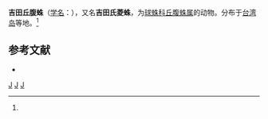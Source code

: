 {{Speciesbox
| taxon = Episinus yoshidai
| binomial_authority = (Okuma, 1994)<ref name='id13059'>{{cite web| url =http://www.bioinfo.cn/db05/BjdwSpecies.php?action=view&id=13059| title =吉田丘腹蛛| work =《中国动物物种编目数据库》| publisher =中国科学院微生物研究所| author =中国科学院动物研究所| accessdate =2009-04-28| deadurl =yes| archiveurl =https://web.archive.org/web/20160305080600/http://www.bioinfo.cn/db05/BjdwSpecies.php?action=view&id=13059| archivedate =2016-03-05}}</ref>
}}

'''吉田丘腹蛛'''（[[学名|学名]]：{{lang|la|''Episinus yoshidai''}}），又名'''吉田氏菱蛛'''，为[[球蛛科|球蛛科]][[丘腹蛛属|丘腹蛛属]]的动物。分布于[[台湾岛|台湾岛]]等地。<ref name='id13059'/>

== 参考文献 ==
{{reflist}}
* {{TaiBNET| zh=吉田氏菱蛛 | id=312668 | binomial=Episinus yoshidai | authority=Okuma, 1994 | var= | accessdate=2013-01-24}}

{{Taxonbar}}
[[Category:丘腹蛛属|J]]
[[Category:台灣蜘蛛|J]]
[[Category:_1994年描述的动物|J]]